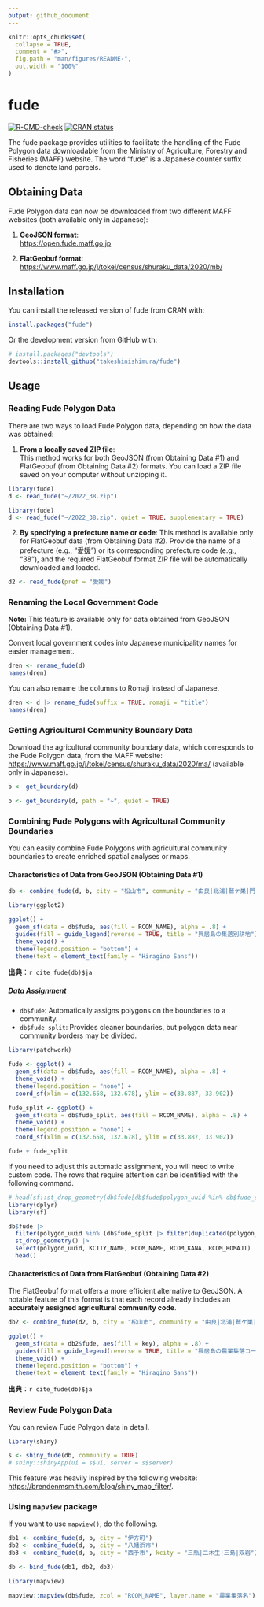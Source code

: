 ```yaml
---
output: github_document
---
```


<!-- README.md is generated from README.Rmd. Please edit that file -->

```r
knitr::opts_chunk$set(
  collapse = TRUE,
  comment = "#>",
  fig.path = "man/figures/README-",
  out.width = "100%"
)
```

# fude

<!-- badges: start -->
[![R-CMD-check](https://github.com/takeshinishimura/fude/actions/workflows/check-standard.yaml/badge.svg)](https://github.com/takeshinishimura/fude/actions/workflows/check-standard.yaml)
[![CRAN status](https://www.r-pkg.org/badges/version/fude)](https://CRAN.R-project.org/package=fude)
<!-- badges: end -->

The fude package provides utilities to facilitate the handling of the Fude Polygon data downloadable from the Ministry of Agriculture, Forestry and Fisheries (MAFF) website. The word "fude" is a Japanese counter suffix used to denote land parcels.


## Obtaining Data

Fude Polygon data can now be downloaded from two different MAFF websites (both available only in Japanese):

1. **GeoJSON format**:  
   <https://open.fude.maff.go.jp>

2. **FlatGeobuf format**:  
   <https://www.maff.go.jp/j/tokei/census/shuraku_data/2020/mb/>

## Installation

You can install the released version of fude from CRAN with:
```r
install.packages("fude")
```

Or the development version from GitHub with:
```r
# install.packages("devtools")
devtools::install_github("takeshinishimura/fude")
```

## Usage

### Reading Fude Polygon Data

There are two ways to load Fude Polygon data, depending on how the data was obtained:

1. **From a locally saved ZIP file**:  
This method works for both GeoJSON (from Obtaining Data #1) and FlatGeobuf (from Obtaining Data #2) formats. You can load a ZIP file saved on your computer without unzipping it.
```r
library(fude)
d <- read_fude("~/2022_38.zip")
```
```r
library(fude)
d <- read_fude("~/2022_38.zip", quiet = TRUE, supplementary = TRUE)
```

2. **By specifying a prefecture name or code**:
This method is available only for FlatGeobuf data (from Obtaining Data #2). Provide the name of a prefecture (e.g., "愛媛") or its corresponding prefecture code (e.g., "38"), and the required FlatGeobuf format ZIP file will be automatically downloaded and loaded.
```r
d2 <- read_fude(pref = "愛媛")
```

### Renaming the Local Government Code

**Note:** This feature is available only for data obtained from GeoJSON (Obtaining Data #1).

Convert local government codes into Japanese municipality names for easier management.
```r
dren <- rename_fude(d)
names(dren)
```

You can also rename the columns to Romaji instead of Japanese.
```r
dren <- d |> rename_fude(suffix = TRUE, romaji = "title")
names(dren)
```

### Getting Agricultural Community Boundary Data

Download the agricultural community boundary data, which corresponds to the Fude Polygon data, from the MAFF website:
<https://www.maff.go.jp/j/tokei/census/shuraku_data/2020/ma/> (available only in Japanese).
```r
b <- get_boundary(d)
```
```r
b <- get_boundary(d, path = "~", quiet = TRUE)
```

### Combining Fude Polygons with Agricultural Community Boundaries

You can easily combine Fude Polygons with agricultural community boundaries to create enriched spatial analyses or maps.

#### Characteristics of Data from GeoJSON (Obtaining Data #1)

```r
db <- combine_fude(d, b, city = "松山市", community = "由良|北浦|鷲ケ巣|門田|馬磯|泊|御手洗|船越")

library(ggplot2)

ggplot() +
  geom_sf(data = db$fude, aes(fill = RCOM_NAME), alpha = .8) +
  guides(fill = guide_legend(reverse = TRUE, title = "興居島の集落別耕地")) +
  theme_void() +
  theme(legend.position = "bottom") +
  theme(text = element_text(family = "Hiragino Sans"))
```

**出典**：`r cite_fude(db)$ja`

##### Data Assignment

- `db$fude`: Automatically assigns polygons on the boundaries to a community.
- `db$fude_split`: Provides cleaner boundaries, but polygon data near community borders may be divided.
```r
library(patchwork)

fude <- ggplot() +
  geom_sf(data = db$fude, aes(fill = RCOM_NAME), alpha = .8) +
  theme_void() +
  theme(legend.position = "none") +
  coord_sf(xlim = c(132.658, 132.678), ylim = c(33.887, 33.902))

fude_split <- ggplot() +
  geom_sf(data = db$fude_split, aes(fill = RCOM_NAME), alpha = .8) +
  theme_void() +
  theme(legend.position = "none") +
  coord_sf(xlim = c(132.658, 132.678), ylim = c(33.887, 33.902))

fude + fude_split
```

If you need to adjust this automatic assignment, you will need to write custom code.
The rows that require attention can be identified with the following command.
```r
# head(sf::st_drop_geometry(db$fude[db$fude$polygon_uuid %in% db$fude_split$polygon_uuid[duplicated(db$fude_split$polygon_uuid)], c("polygon_uuid", "PREF_NAME", "CITY_NAME", "KCITY_NAME", "RCOM_NAME", "RCOM_KANA", "RCOM_ROMAJI")]))
library(dplyr)
library(sf)

db$fude |>
  filter(polygon_uuid %in% (db$fude_split |> filter(duplicated(polygon_uuid)) |> pull(polygon_uuid))) |>
  st_drop_geometry() |>
  select(polygon_uuid, KCITY_NAME, RCOM_NAME, RCOM_KANA, RCOM_ROMAJI) |>
  head()
```

#### Characteristics of Data from FlatGeobuf (Obtaining Data #2)

The FlatGeobuf format offers a more efficient alternative to GeoJSON.
A notable feature of this format is that each record already includes an **accurately assigned agricultural community code**.
```r
db2 <- combine_fude(d2, b, city = "松山市", community = "由良|北浦|鷲ケ巣|門田|馬磯|泊|御手洗|船越")

ggplot() +
  geom_sf(data = db2$fude, aes(fill = key), alpha = .8) +
  guides(fill = guide_legend(reverse = TRUE, title = "興居島の農業集落コード")) +
  theme_void() +
  theme(legend.position = "bottom") +
  theme(text = element_text(family = "Hiragino Sans"))
```

**出典**：`r cite_fude(db)$ja`

### Review Fude Polygon Data

You can review Fude Polygon data in detail.
```r
library(shiny)

s <- shiny_fude(db, community = TRUE)
# shiny::shinyApp(ui = s$ui, server = s$server)
```

This feature was heavily inspired by the following website: <https://brendenmsmith.com/blog/shiny_map_filter/>.

### Using `mapview` package

If you want to use `mapview()`, do the following.
```r
db1 <- combine_fude(d, b, city = "伊方町")
db2 <- combine_fude(d, b, city = "八幡浜市")
db3 <- combine_fude(d, b, city = "西予市", kcity = "三瓶|二木生|三島|双岩")

db <- bind_fude(db1, db2, db3)

library(mapview)

mapview::mapview(db$fude, zcol = "RCOM_NAME", layer.name = "農業集落名")
```
